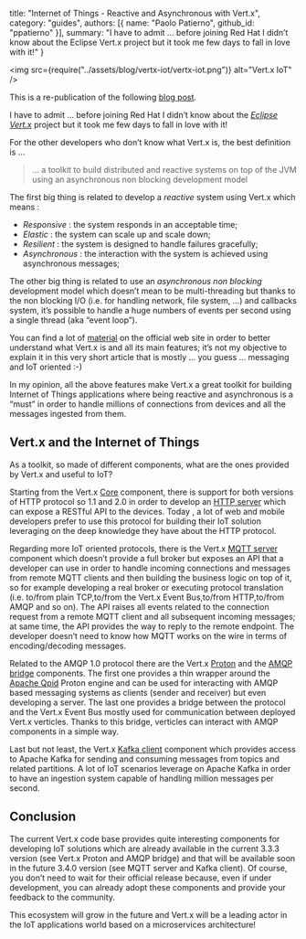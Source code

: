 
  title: "Internet of Things - Reactive and Asynchronous with Vert.x",
  category: "guides",
  authors: [{
    name: "Paolo Patierno",
    github_id: "ppatierno"
  }],
  summary: "I have to admit … before joining Red Hat I didn’t know about the Eclipse Vert.x project but it took me few days to fall in love with it!"
}

<img src={require("../assets/blog/vertx-iot/vertx-iot.png")} alt="Vert.x IoT" />

<Alert info>

This is a re-publication of the following [blog post](https://paolopatierno.wordpress.com/2016/12/27/internet-of-things-reactive-and-asynchronous-with-vert-x/).

</Alert>

I have to admit … before joining Red Hat I didn’t know about the [*Eclipse Vert.x*](http://vertx.io/) project but it took me few days to fall in love with it!

For the other developers who don’t know what Vert.x is, the best definition is …

> … a toolkit to build distributed and reactive systems on top of the JVM using an asynchronous non blocking development model

The first big thing is related to develop a *reactive* system using Vert.x which means :

* *Responsive* : the system responds in an acceptable time;
* *Elastic* : the system can scale up and scale down;
* *Resilient* : the system is designed to handle failures gracefully;
* *Asynchronous* : the interaction with the system is achieved using asynchronous messages;

The other big thing is related to use an *asynchronous non blocking* development model which doesn’t mean to be multi-threading but thanks to the non blocking I/O (i.e. for handling network, file system, …) and callbacks system, it’s possible to handle a huge numbers of events per second using a single thread (aka “event loop”).

You can find a lot of [material](http://vertx.io/materials/) on the official web site in order to better understand what Vert.x is and all its main features; it’s not my objective to explain it in this very short article that is mostly … you guess … messaging and IoT oriented  :-)

In my opinion, all the above features make Vert.x a great toolkit for building Internet of Things applications where being reactive and asynchronous is a “must” in order to handle millions of connections from devices and all the messages ingested from them.

## Vert.x and the Internet of Things

As a toolkit, so made of different components, what are the ones provided by Vert.x and useful to IoT?

Starting from the Vert.x [Core](https://github.com/eclipse/vert.x) component, there is support for both versions of HTTP protocol so 1.1 and 2.0 in order to develop an [HTTP server](http://vertx.io/docs/vertx-core/java/#_writing_http_servers_and_clients) which can expose a RESTful API to the devices. Today , a lot of web and mobile developers prefer to use this protocol for building their IoT solution leveraging on the deep knowledge they have about the HTTP protocol.

Regarding more IoT oriented protocols, there is the Vert.x [MQTT server](https://github.com/vert-x3/vertx-mqtt-server) component which doesn’t provide a full broker but exposes an API that a developer can use in order to handle incoming connections and messages from remote MQTT clients and then building the business logic on top of it, so for example developing a real broker or executing protocol translation (i.e. to/from plain TCP,to/from the Vert.x Event Bus,to/from HTTP,to/from AMQP and so on). The API raises all events related to the connection request from a remote MQTT client and all subsequent incoming messages; at same time, the API provides the way to reply to the remote endpoint. The developer doesn’t need to know how MQTT works on the wire in terms of encoding/decoding messages.

Related to the AMQP 1.0 protocol there are the Vert.x [Proton](https://github.com/vert-x3/vertx-proton) and the [AMQP bridge](https://github.com/vert-x3/vertx-amqp-bridge) components. The first one provides a thin wrapper around the [Apache Qpid](http://qpid.apache.org/) Proton engine and can be used for interacting with AMQP based messaging systems as clients (sender and receiver) but even developing a server. The last one provides a bridge between the protocol and the Vert.x Event Bus mostly used for communication between deployed Vert.x verticles. Thanks to this bridge, verticles can interact with AMQP components in a simple way.

Last but not least, the Vert.x [Kafka client](https://github.com/vert-x3/vertx-kafka-client) component which provides access to Apache Kafka for sending and consuming messages from topics and related partitions. A lot of IoT scenarios leverage on Apache Kafka in order to have an ingestion system capable of handling million messages per second.

## Conclusion

The current Vert.x code base provides quite interesting components for developing IoT solutions which are already available in the current 3.3.3 version (see Vert.x Proton and AMQP bridge) and that will be available soon in the future 3.4.0 version (see MQTT server and Kafka client). Of course, you don’t need to wait for their official release because, even if under development, you can already adopt these components and provide your feedback to the community.

This ecosystem will grow in the future and Vert.x will be a leading actor in the IoT applications world based on a microservices architecture!

